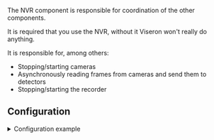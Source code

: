 
<ComponentHeader meta={ComponentMetadata} />

The NVR component is responsible for coordination of the other components.

It is required that you use the NVR, without it Viseron won't really do anything.

It is responsible for, among others:

- Stopping/starting cameras
- Asynchronously reading frames from cameras and send them to detectors
- Stopping/starting the recorder

## Configuration

<details>
  <summary>Configuration example</summary>

```yaml
nvr:
  camera_one:
  camera_two:
```

</details>

<ComponentConfiguration meta={ComponentMetadata} config={config} />
